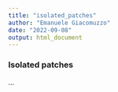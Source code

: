 ```yaml
---
title: "isolated_patches"
author: "Emanuele Giacomuzzo"
date: "2022-09-08"
output: html_document
---
```


### Isolated patches

...